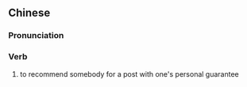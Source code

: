 {{also|保举}}
==Chinese==
{{zh-forms|s=保举}}

===Pronunciation===
{{zh-pron
|m=bǎojǔ
|cat=v
}}

===Verb===
{{zh-verb}}

# {{lb|zh|literary}} to recommend somebody for a post with one's personal guarantee